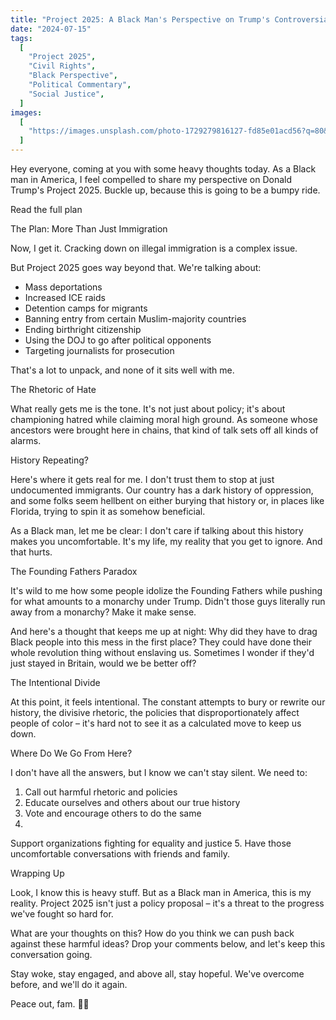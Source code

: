 ```yaml
---
title: "Project 2025: A Black Man's Perspective on Trump's Controversial Plan"
date: "2024-07-15"
tags:
  [
    "Project 2025",
    "Civil Rights",
    "Black Perspective",
    "Political Commentary",
    "Social Justice",
  ]
images:
  [
    "https://images.unsplash.com/photo-1729279816127-fd85e01acd56?q=80&w=3024&auto=format&fit=crop&ixlib=rb-4.1.0&ixid=M3wxMjA3fDB8MHxwaG90by1wYWdlfHx8fGVufDB8fHx8fA%3D%3D",
  ]
---
```

Hey everyone, coming at you with some heavy thoughts today. As a Black man in America, I feel compelled to share my perspective on Donald Trump's Project 2025. Buckle up, because this is going to be a bumpy ride.

Read the full plan

The Plan: More Than Just Immigration

Now, I get it. Cracking down on illegal immigration is a complex issue. 

But Project 2025 goes way beyond that. We're talking about:

- Mass deportations
- Increased ICE raids
- Detention camps for migrants
- Banning entry from certain Muslim-majority countries
- Ending birthright citizenship
- Using the DOJ to go after political opponents
- Targeting journalists for prosecution

That's a lot to unpack, and none of it sits well with me.

The Rhetoric of Hate

What really gets me is the tone. It's not just about policy; it's about championing hatred while claiming moral high ground. As someone whose ancestors were brought here in chains, that kind of talk sets off all kinds of alarms.

History Repeating?

Here's where it gets real for me. I don't trust them to stop at just undocumented immigrants. Our country has a dark history of oppression, and some folks seem hellbent on either burying that history or, in places like Florida, trying to spin it as somehow beneficial.

As a Black man, let me be clear: I don't care if talking about this history makes you uncomfortable. It's my life, my reality that you get to ignore. And that hurts.

The Founding Fathers Paradox

It's wild to me how some people idolize the Founding Fathers while pushing for what amounts to a monarchy under Trump. Didn't those guys literally run away from a monarchy? Make it make sense.

And here's a thought that keeps me up at night: Why did they have to drag Black people into this mess in the first place? They could have done their whole revolution thing without enslaving us. Sometimes I wonder if they'd just stayed in Britain, would we be better off?

The Intentional Divide

At this point, it feels intentional. The constant attempts to bury or rewrite our history, the divisive rhetoric, the policies that disproportionately affect people of color – it's hard not to see it as a calculated move to keep us down.

Where Do We Go From Here?

I don't have all the answers, but I know we can't stay silent. We need to:

1. Call out harmful rhetoric and policies
2. Educate ourselves and others about our true history
3. Vote and encourage others to do the same
4.

Support organizations fighting for equality and justice
5. Have those uncomfortable conversations with friends and family.

Wrapping Up

Look, I know this is heavy stuff. But as a Black man in America, this is my reality. Project 2025 isn't just a policy proposal – it's a threat to the progress we've fought so hard for.

What are your thoughts on this? How do you think we can push back against these harmful ideas? Drop your comments below, and let's keep this conversation going.

Stay woke, stay engaged, and above all, stay hopeful. We've overcome before, and we'll do it again.

Peace out, fam. ✊🏾
